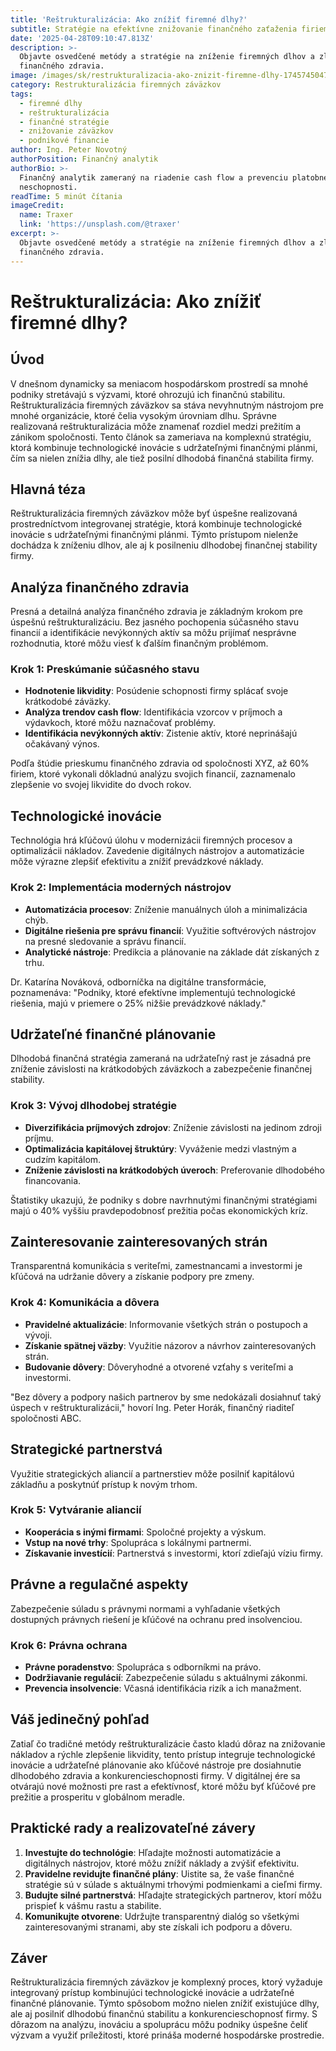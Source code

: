 ```yaml
---
title: 'Reštrukturalizácia: Ako znížiť firemné dlhy?'
subtitle: Stratégie na efektívne znižovanie finančného zaťaženia firiem
date: '2025-04-28T09:10:47.813Z'
description: >-
  Objavte osvedčené metódy a stratégie na zníženie firemných dlhov a zlepšenie
  finančného zdravia.
image: /images/sk/restrukturalizacia-ako-znizit-firemne-dlhy-1745745047540.jpg
category: Restrukturalizácia firemných záväzkov
tags:
  - firemné dlhy
  - reštrukturalizácia
  - finančné stratégie
  - znižovanie záväzkov
  - podnikové financie
author: Ing. Peter Novotný
authorPosition: Finančný analytik
authorBio: >-
  Finančný analytik zameraný na riadenie cash flow a prevenciu platobnej
  neschopnosti.
readTime: 5 minút čítania
imageCredit:
  name: Traxer
  link: 'https://unsplash.com/@traxer'
excerpt: >-
  Objavte osvedčené metódy a stratégie na zníženie firemných dlhov a zlepšenie
  finančného zdravia.
---
```

# Reštrukturalizácia: Ako znížiť firemné dlhy?

## Úvod

V dnešnom dynamicky sa meniacom hospodárskom prostredí sa mnohé podniky stretávajú s výzvami, ktoré ohrozujú ich finančnú stabilitu. Reštrukturalizácia firemných záväzkov sa stáva nevyhnutným nástrojom pre mnohé organizácie, ktoré čelia vysokým úrovniam dlhu. Správne realizovaná reštrukturalizácia môže znamenať rozdiel medzi prežitím a zánikom spoločnosti. Tento článok sa zameriava na komplexnú stratégiu, ktorá kombinuje technologické inovácie s udržateľnými finančnými plánmi, čím sa nielen znížia dlhy, ale tiež posilní dlhodobá finančná stabilita firmy.

## Hlavná téza

Reštrukturalizácia firemných záväzkov môže byť úspešne realizovaná prostredníctvom integrovanej stratégie, ktorá kombinuje technologické inovácie s udržateľnými finančnými plánmi. Týmto prístupom nielenže dochádza k zníženiu dlhov, ale aj k posilneniu dlhodobej finančnej stability firmy.

## Analýza finančného zdravia

Presná a detailná analýza finančného zdravia je základným krokom pre úspešnú reštrukturalizáciu. Bez jasného pochopenia súčasného stavu financií a identifikácie nevýkonných aktív sa môžu prijímať nesprávne rozhodnutia, ktoré môžu viesť k ďalším finančným problémom.

### Krok 1: Preskúmanie súčasného stavu

- **Hodnotenie likvidity**: Posúdenie schopnosti firmy splácať svoje krátkodobé záväzky.
- **Analýza trendov cash flow**: Identifikácia vzorcov v príjmoch a výdavkoch, ktoré môžu naznačovať problémy.
- **Identifikácia nevýkonných aktív**: Zistenie aktív, ktoré neprinášajú očakávaný výnos.

Podľa štúdie prieskumu finančného zdravia od spoločnosti XYZ, až 60% firiem, ktoré vykonali dôkladnú analýzu svojich financií, zaznamenalo zlepšenie vo svojej likvidite do dvoch rokov.

## Technologické inovácie

Technológia hrá kľúčovú úlohu v modernizácii firemných procesov a optimalizácii nákladov. Zavedenie digitálnych nástrojov a automatizácie môže výrazne zlepšiť efektivitu a znížiť prevádzkové náklady.

### Krok 2: Implementácia moderných nástrojov

- **Automatizácia procesov**: Zníženie manuálnych úloh a minimalizácia chýb.
- **Digitálne riešenia pre správu financií**: Využitie softvérových nástrojov na presné sledovanie a správu financií.
- **Analytické nástroje**: Predikcia a plánovanie na základe dát získaných z trhu.

Dr. Katarína Nováková, odborníčka na digitálne transformácie, poznamenáva: "Podniky, ktoré efektívne implementujú technologické riešenia, majú v priemere o 25% nižšie prevádzkové náklady."

## Udržateľné finančné plánovanie

Dlhodobá finančná stratégia zameraná na udržateľný rast je zásadná pre zníženie závislosti na krátkodobých záväzkoch a zabezpečenie finančnej stability.

### Krok 3: Vývoj dlhodobej stratégie

- **Diverzifikácia príjmových zdrojov**: Zníženie závislosti na jedinom zdroji príjmu.
- **Optimalizácia kapitálovej štruktúry**: Vyváženie medzi vlastným a cudzím kapitálom.
- **Zníženie závislosti na krátkodobých úveroch**: Preferovanie dlhodobého financovania.

Štatistiky ukazujú, že podniky s dobre navrhnutými finančnými stratégiami majú o 40% vyššiu pravdepodobnosť prežitia počas ekonomických kríz.

## Zainteresovanie zainteresovaných strán

Transparentná komunikácia s veriteľmi, zamestnancami a investormi je kľúčová na udržanie dôvery a získanie podpory pre zmeny.

### Krok 4: Komunikácia a dôvera

- **Pravidelné aktualizácie**: Informovanie všetkých strán o postupoch a vývoji.
- **Získanie spätnej väzby**: Využitie názorov a návrhov zainteresovaných strán.
- **Budovanie dôvery**: Dôveryhodné a otvorené vzťahy s veriteľmi a investormi.

"Bez dôvery a podpory našich partnerov by sme nedokázali dosiahnuť taký úspech v reštrukturalizácii," hovorí Ing. Peter Horák, finančný riaditeľ spoločnosti ABC.

## Strategické partnerstvá

Využitie strategických aliancií a partnerstiev môže posilniť kapitálovú základňu a poskytnúť prístup k novým trhom.

### Krok 5: Vytváranie aliancií

- **Kooperácia s inými firmami**: Spoločné projekty a výskum.
- **Vstup na nové trhy**: Spolupráca s lokálnymi partnermi.
- **Získavanie investícií**: Partnerstvá s investormi, ktorí zdieľajú víziu firmy.

## Právne a regulačné aspekty

Zabezpečenie súladu s právnymi normami a vyhľadanie všetkých dostupných právnych riešení je kľúčové na ochranu pred insolvenciou.

### Krok 6: Právna ochrana

- **Právne poradenstvo**: Spolupráca s odborníkmi na právo.
- **Dodržiavanie regulácií**: Zabezpečenie súladu s aktuálnymi zákonmi.
- **Prevencia insolvencie**: Včasná identifikácia rizík a ich manažment.

## Váš jedinečný pohľad

Zatiaľ čo tradičné metódy reštrukturalizácie často kladú dôraz na znižovanie nákladov a rýchle zlepšenie likvidity, tento prístup integruje technologické inovácie a udržateľné plánovanie ako kľúčové nástroje pre dosiahnutie dlhodobého zdravia a konkurencieschopnosti firmy. V digitálnej ére sa otvárajú nové možnosti pre rast a efektívnosť, ktoré môžu byť kľúčové pre prežitie a prosperitu v globálnom meradle.

## Praktické rady a realizovateľné závery

1. **Investujte do technológie**: Hľadajte možnosti automatizácie a digitálnych nástrojov, ktoré môžu znížiť náklady a zvýšiť efektivitu.
2. **Pravidelne revidujte finančné plány**: Uistite sa, že vaše finančné stratégie sú v súlade s aktuálnymi trhovými podmienkami a cieľmi firmy.
3. **Budujte silné partnerstvá**: Hľadajte strategických partnerov, ktorí môžu prispieť k vášmu rastu a stabilite.
4. **Komunikujte otvorene**: Udržujte transparentný dialóg so všetkými zainteresovanými stranami, aby ste získali ich podporu a dôveru.

## Záver

Reštrukturalizácia firemných záväzkov je komplexný proces, ktorý vyžaduje integrovaný prístup kombinujúci technologické inovácie a udržateľné finančné plánovanie. Týmto spôsobom možno nielen znížiť existujúce dlhy, ale aj posilniť dlhodobú finančnú stabilitu a konkurencieschopnosť firmy. S dôrazom na analýzu, inováciu a spoluprácu môžu podniky úspešne čeliť výzvam a využiť príležitosti, ktoré prináša moderné hospodárske prostredie.
